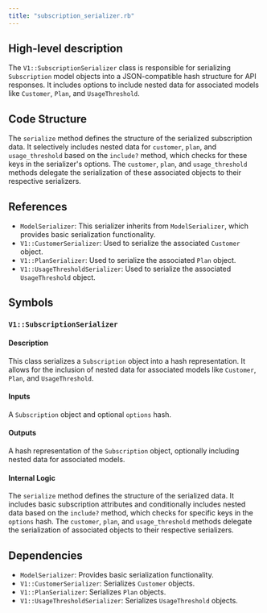 ```yaml
---
title: "subscription_serializer.rb"
---
```


## High-level description
The `V1::SubscriptionSerializer` class is responsible for serializing `Subscription` model objects into a JSON-compatible hash structure for API responses. It includes options to include nested data for associated models like `Customer`, `Plan`, and `UsageThreshold`.

## Code Structure
The `serialize` method defines the structure of the serialized subscription data. It selectively includes nested data for `customer`, `plan`, and `usage_threshold` based on the `include?` method, which checks for these keys in the serializer's options. The `customer`, `plan`, and `usage_threshold` methods delegate the serialization of these associated objects to their respective serializers.

## References
- `ModelSerializer`: This serializer inherits from `ModelSerializer`, which provides basic serialization functionality.
- `V1::CustomerSerializer`: Used to serialize the associated `Customer` object.
- `V1::PlanSerializer`: Used to serialize the associated `Plan` object.
- `V1::UsageThresholdSerializer`: Used to serialize the associated `UsageThreshold` object.

## Symbols

### `V1::SubscriptionSerializer`
#### Description
This class serializes a `Subscription` object into a hash representation. It allows for the inclusion of nested data for associated models like `Customer`, `Plan`, and `UsageThreshold`.

#### Inputs
A `Subscription` object and optional `options` hash.

#### Outputs
A hash representation of the `Subscription` object, optionally including nested data for associated models.

#### Internal Logic
The `serialize` method defines the structure of the serialized data. It includes basic subscription attributes and conditionally includes nested data based on the `include?` method, which checks for specific keys in the `options` hash. The `customer`, `plan`, and `usage_threshold` methods delegate the serialization of associated objects to their respective serializers.

## Dependencies
- `ModelSerializer`: Provides basic serialization functionality.
- `V1::CustomerSerializer`: Serializes `Customer` objects.
- `V1::PlanSerializer`: Serializes `Plan` objects.
- `V1::UsageThresholdSerializer`: Serializes `UsageThreshold` objects.
